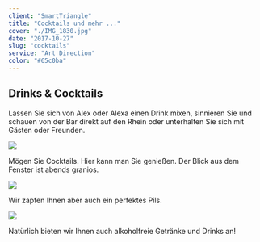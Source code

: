 ```yaml
---
client: "SmartTriangle"
title: "Cocktails und mehr ..."
cover: "./IMG_1830.jpg"
date: "2017-10-27"
slug: "cocktails"
service: "Art Direction"
color: "#65c0ba"
---
```


## Drinks & Cocktails

Lassen Sie sich von Alex oder Alexa einen Drink mixen, sinnieren Sie und
schauen von der Bar direkt auf den Rhein oder unterhalten Sie sich mit
Gästen oder Freunden.

![](./IMG_1829.jpg)

Mögen Sie Cocktails. Hier kann man Sie genießen. Der Blick aus dem Fenster ist abends
granios.

![](./IMG_1830.jpg)

Wir zapfen Ihnen aber auch ein perfektes Pils.


![](./IMG_1828.jpg)

Natürlich bieten wir Ihnen auch alkoholfreie Getränke und Drinks an!
